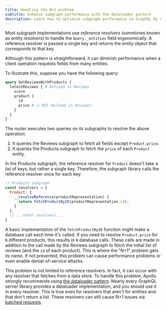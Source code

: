 ```yaml
---
title: Handling the N+1 problem
subtitle: Enhance subgraph performance with the dataloader pattern
description: Learn how to optimize subgraph performance in GraphQL by efficiently handling reference resolvers to avoid the N+1 problem.
---
```


Most subgraph implementations use _reference resolvers_ (sometimes known as _entity resolvers_) to handle the `Query._entities` field ergonomically.
A reference resolver is passed a single key and returns the entity object that corresponds to that key.

Although this pattern is straightforward, it can diminish performance when a client operation requests fields from many entities.

To illustrate this, suppose you have the following query:

```graphql {6}
query GetReviewsWithProducts {
  latestReviews { # Defined in Reviews
    score
    product {
      id
      price # ⚠️ NOT defined in Reviews!
    }
  }
}
```

The router executes two queries on its subgraphs to resolve the above operation:

1. It queries the Reviews subgraph to fetch all fields except `Product.price`.
2. It queries the Products subgraph to fetch the `price` of each `Product` entity.

In the Products subgraph, the reference resolver for `Product` doesn't take a list of keys, but rather a single key.
Therefore, the subgraph library calls the reference resolver once for each key:

```js {4-6} title="resolvers.js"
// Products subgraph
const resolvers = {
  Product: {
    __resolveReference(productRepresentation) {
      return fetchProductByID(productRepresentation.id);
    }
  },
  // ...other resolvers...
}
```

A basic implementation of the `fetchProductByID` function might make a database call each time it's called.
If you need to resolve `Product.price` for `N` different products, this results in `N` database calls.
These calls are made in addition to the call made by the Reviews subgraph to fetch the initial list of reviews (and the `id` of each product).
This is where the "N+1" problem gets its name. If not prevented, this problem can cause performance problems or even enable denial-of-service attacks.

This problem is not limited to reference resolvers.
In fact, it can occur with any resolver that fetches from a data store.
To handle this problem, Apollo strongly recommends using [the dataloader pattern](https://github.com/graphql/dataloader).
Nearly every GraphQL server library provides a dataloader implementation, and you should use it in every resolver.
This is true even for resolvers that aren't for entities and that don't return a list.
These resolvers can still cause N+1 issues via [batched requests](/technotes/TN0021-graph-security/#batched-requests).
